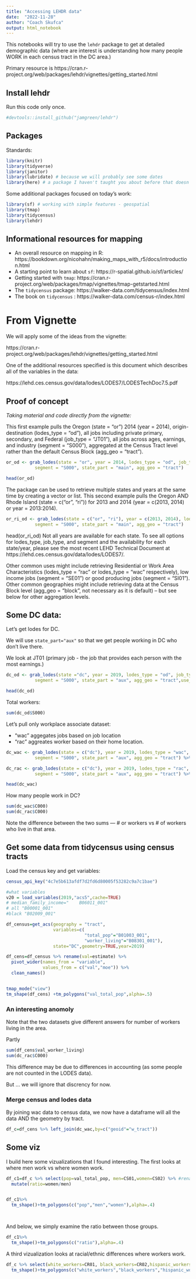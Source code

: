 ```yaml
---
title: "Accessing LEHDR data"
date:  "2022-11-28"
author: "Coach Skufca"
output: html_notebook
---
```


This notebooks will try to use the `lehdr` package to get at detailed demographic data (where are interest is understanding how many people WORK in each census tract in the DC area.)

Primary resource is https://cran.r-project.org/web/packages/lehdr/vignettes/getting_started.html

## Install lehdr


Run this code only once.


```r
#devtools::install_github("jamgreen/lehdr")
```


## Packages

Standards:

```r
library(knitr)
library(tidyverse)
library(janitor)
library(lubridate) # because we will probably see some dates
library(here) # a package I haven't taught you about before that doesn't do much, but ....
```

Some additional packages focused on today's work:

```r
library(sf) # working with simple features - geospatial
library(tmap)
library(tidycensus)
library(lehdr)

```
## Informational resources for mapping

* An overall resource on mapping in R: https://bookdown.org/nicohahn/making_maps_with_r5/docs/introduction.html
* A starting point to learn about `sf`:  https://r-spatial.github.io/sf/articles/
* Getting started with `tmap`: https://cran.r-project.org/web/packages/tmap/vignettes/tmap-getstarted.html
* The `tidycensus` package: https://walker-data.com/tidycensus/index.html
* The book on `tidycensus` : https://walker-data.com/census-r/index.html


# From Vignette

We will apply some of the ideas from the vignette: 

https://cran.r-project.org/web/packages/lehdr/vignettes/getting_started.html

One of the additional resources specified is this document which describes all of the variables in the data:

https://lehd.ces.census.gov/data/lodes/LODES7/LODESTechDoc7.5.pdf


## Proof of concept

*Taking material and code directly from the vignette:*


This first example pulls the Oregon (state = "or") 2014 (year = 2014), origin-destination (lodes_type = "od"), all jobs including private primary, secondary, and Federal (job_type = "JT01"), all jobs across ages, earnings, and industry (segment = "S000"), aggregated at the Census Tract level rather than the default Census Block (agg_geo = "tract").


```r
or_od <- grab_lodes(state = "or", year = 2014, lodes_type = "od", job_type = "JT00", 
           segment = "S000", state_part = "main", agg_geo = "tract")

head(or_od)
```

The package can be used to retrieve multiple states and years at the same time by creating a vector or list. This second example pulls the Oregon AND Rhode Island (state = c("or", "ri")) for 2013 and 2014 (year = c(2013, 2014) or year = 2013:2014).


```r
or_ri_od <- grab_lodes(state = c("or", "ri"), year = c(2013, 2014), lodes_type = "od", job_type = "JT01", 
           segment = "S000", state_part = "main", agg_geo = "tract") 
```

    

head(or_ri_od)
Not all years are available for each state. To see all options for lodes_type, job_type, and segment and the availability for each state/year, please see the most recent LEHD Technical Document at https://lehd.ces.census.gov/data/lodes/LODES7/.

Other common uses might include retrieving Residential or Work Area Characteristics (lodes_type = "rac" or lodes_type = "wac" respectively), low income jobs (segment = "SE01") or good producing jobs (segment = "SI01"). Other common geographies might include retrieving data at the Census Block level (agg_geo = "block", not necessary as it is default) – but see below for other aggregation levels.


## Some DC data:

Let's get lodes for DC.

We will use `state_part="aux"` so that we get people working in DC who don't live there.

We look at JT01 (primary job - the job that provides each person with the most earnings.)


```r
dc_od <- grab_lodes(state ="dc", year = 2019, lodes_type = "od", job_type = "JT01", 
           segment = "S000", state_part = "aux", agg_geo = "tract",use_cache=TRUE)

head(dc_od)
```
Total workers:

```r
sum(dc_od$S000)

```




Let's pull only workplace associate dataset:

* "wac" aggegates jobs based on job location
* "rac" aggreates worker based on their home location.

```r
dc_wac <- grab_lodes(state = c("dc"), year = 2019, lodes_type = "wac", job_type = "JT00", 
           segment = "S000", state_part = "aux", agg_geo = "tract") %>% filter(state=="DC")

dc_rac <- grab_lodes(state = c("dc"), year = 2019, lodes_type = "rac", job_type = "JT00", 
           segment = "S000", state_part = "aux", agg_geo = "tract") %>% filter(state=="DC")

head(dc_wac)
```

How many people work in DC?

```r
sum(dc_wac$C000)
sum(dc_rac$C000)
```

Note the difference between the two sums --- # or workers vs # of workers who live in that area.

## Get some data from tidycensus using census tracts


Load the census key and get variables:
```r
census_api_key("4c7e5b613afdf7d2fd6d80005f53282c9a7c1bae")

#what variables
v20 = load_variables(2019,"acs5",cache=TRUE)
# median_family_income="	B06011_001" 
# all "B00001_001"	
#black "B02009_001"
```

```r
df_census=get_acs(geography = "tract",
                  variables=c(
                              "total_pop"="B01003_001",
                              "worker_living"="B08301_001"),
                  state="DC",geometry=TRUE,year=2019) 
```


```r
df_cens=df_census %>% rename(val=estimate) %>%  
  pivot_wider(names_from = "variable",
              values_from = c("val","moe")) %>%
  clean_names()


tmap_mode("view")
tm_shape(df_cens) +tm_polygons("val_total_pop",alpha=.5)
```

### An interesting anomoly

Note that the two datasets give different answers for number of workers living in the area.

Partly 
```r
sum(df_cens$val_worker_living)
sum(dc_rac$C000)
```

This difference may be due to differences in accounting (as some people are not counted in the LODES data).

But ... we will ignore that discrency for now.


### Merge census and lodes data

By joining wac data to census data, we now have a dataframe will all the data AND the geometry by tract.

```r
df_c=df_cens %>% left_join(dc_wac,by=c("geoid"="w_tract"))
```


##  Some viz

I build here some vizualizations that I found interesting.  The first looks at where men work vs where women work.

```r
df_c1=df_c %>% select(pop=val_total_pop, men=CS01,women=CS02) %>% #renames while selecting
  mutate(ratio=women/men)


df_c1%>%
  tm_shape()+tm_polygons(c("pop","men","women"),alpha=.4)




```

And below, we simply examine the ratio between those groups.

```r
df_c1%>%
  tm_shape()+tm_polygons(c("ratio"),alpha=.4)
```

A third vizualization looks at racial/ethnic differences where workers work.

```r
df_c %>% select(white_workers=CR01, black_workers=CR02,hispanic_workers=CT02) %>%
  tm_shape()+tm_polygons(c("white_workers","black_workers","hispanic_workers"),alpha=.4)
```